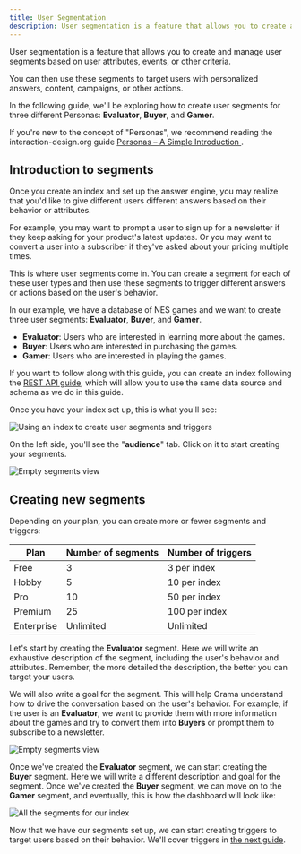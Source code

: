 ```yaml
---
title: User Segmentation
description: User segmentation is a feature that allows you to create and manage user segments based on user attributes, events, or other criteria.
---
```


User segmentation is a feature that allows you to create and manage user segments based on user attributes, events, or other criteria.

You can then use these segments to target users with personalized answers, content, campaigns, or other actions.

In the following guide, we'll be exploring how to create user segments for three different Personas: **Evaluator**, **Buyer**, and **Gamer**.

If you're new to the concept of "Personas", we recommend reading the interaction-design.org guide [Personas – A Simple Introduction
](https://www.interaction-design.org/literature/article/personas-why-and-how-you-should-use-them).

## Introduction to segments

Once you create an index and set up the answer engine, you may realize that you'd like to give different users different answers based on their behavior or attributes.

For example, you may want to prompt a user to sign up for a newsletter if they keep asking for your product's latest updates. Or you may want to convert a user into a subscriber if they've asked about your pricing multiple times.

This is where user segments come in. You can create a segment for each of these user types and then use these segments to trigger different answers or actions based on the user's behavior.

In our example, we have a database of NES games and we want to create three user segments: **Evaluator**, **Buyer**, and **Gamer**.

- **Evaluator**: Users who are interested in learning more about the games.
- **Buyer**: Users who are interested in purchasing the games.
- **Gamer**: Users who are interested in playing the games.

If you want to follow along with this guide, you can create an index following the [REST API guide](/cloud/data-sources/custom-integrations/rest-api#connect-orama-cloud-to-a-rest-api), which will allow you to use the same data source and schema as we do in this guide.

Once you have your index set up, this is what you'll see:

<img
  src='/cloud/guides/audience-management/index.png'
  alt='Using an index to create user segments and triggers'
/>

On the left side, you'll see the "**audience**" tab. Click on it to start creating your segments.

<img
  src='/cloud/guides/audience-management/empty-segments.png'
  alt='Empty segments view'
/>

## Creating new segments

Depending on your plan, you can create more or fewer segments and triggers:

| Plan       | Number of segments  | Number of triggers  |
|------------|---------------------|---------------------|
| Free       | 3                   | 3 per index         |
| Hobby      | 5                   | 10 per index        |
| Pro        | 10                  | 50 per index        |
| Premium    | 25                  | 100 per index       |
| Enterprise | Unlimited           | Unlimited           |

Let's start by creating the **Evaluator** segment. Here we will write an exhaustive description of the segment, including the user's behavior and attributes. Remember, the more detailed the description, the better you can target your users.

We will also write a goal for the segment. This will help Orama understand how to drive the conversation based on the user's behavior. For example, if the user is an **Evaluator**, we want to provide them with more information about the games and try to convert them into **Buyers** or prompt them to subscribe to a newsletter.

<img
  src='/cloud/guides/audience-management/evaluator.png'
  alt='Empty segments view'
/>

Once we've created the **Evaluator** segment, we can start creating the **Buyer** segment. Here we will write a different description and goal for the segment. Once we've created the **Buyer** segment, we can move on to the **Gamer** segment, and eventually, this is how the dashboard will look like:

<img
  src='/cloud/guides/audience-management/all-segments.png'
  alt='All the segments for our index'
/>

Now that we have our segments set up, we can start creating triggers to target users based on their behavior. We'll cover triggers in [the next guide](/cloud/audience-management/triggers).